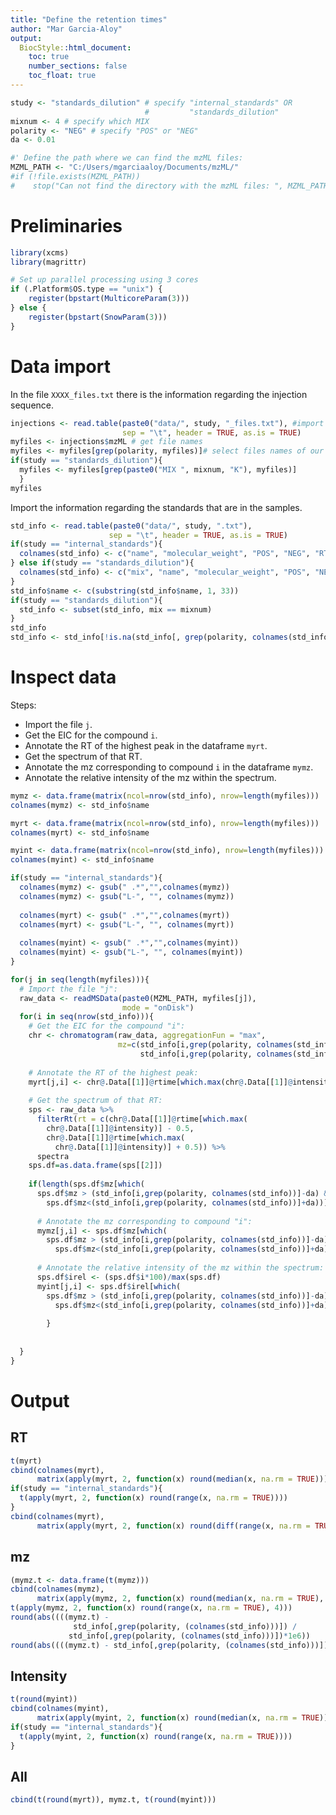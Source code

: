 ```yaml
---
title: "Define the retention times"
author: "Mar Garcia-Aloy"
output: 
  BiocStyle::html_document:
    toc: true
    number_sections: false
    toc_float: true
---
```


```r
study <- "standards_dilution" # specify "internal_standards" OR 
                              #         "standards_dilution"
mixnum <- 4 # specify which MIX
polarity <- "NEG" # specify "POS" or "NEG"
da <- 0.01

#' Define the path where we can find the mzML files:
MZML_PATH <- "C:/Users/mgarciaaloy/Documents/mzML/"
#if (!file.exists(MZML_PATH))
#    stop("Can not find the directory with the mzML files: ", MZML_PATH)
```

# Preliminaries 
```r
library(xcms)
library(magrittr)

# Set up parallel processing using 3 cores
if (.Platform$OS.type == "unix") {
    register(bpstart(MulticoreParam(3)))
} else {
    register(bpstart(SnowParam(3)))
}
```

# Data import
In the file `XXXX_files.txt` there is the information regarding 
the injection sequence.
```r
injections <- read.table(paste0("data/", study, "_files.txt"), #import the file
                         sep = "\t", header = TRUE, as.is = TRUE)
myfiles <- injections$mzML # get file names
myfiles <- myfiles[grep(polarity, myfiles)]# select files names of our polarity
if(study == "standards_dilution"){
  myfiles <- myfiles[grep(paste0("MIX ", mixnum, "K"), myfiles)]
  }
myfiles
```

Import the information regarding the standards that are in the samples.  
```r
std_info <- read.table(paste0("data/", study, ".txt"),
                      sep = "\t", header = TRUE, as.is = TRUE)
if(study == "internal_standards"){
  colnames(std_info) <- c("name", "molecular_weight", "POS", "NEG", "RT")
} else if(study == "standards_dilution"){
  colnames(std_info) <- c("mix", "name", "molecular_weight", "POS", "NEG", "RT")
}
std_info$name <- c(substring(std_info$name, 1, 33))
if(study == "standards_dilution"){
  std_info <- subset(std_info, mix == mixnum)
}
std_info
std_info <- std_info[!is.na(std_info[, grep(polarity, colnames(std_info))]),]

```

# Inspect data
Steps:  
  
* Import the file `j`.  
* Get the EIC for the compound `i`.  
* Annotate the RT of the highest peak in the dataframe `myrt`.  
* Get the spectrum of that RT.  
* Annotate the mz corresponding to compound `i` in the dataframe `mymz`.   
* Annotate the relative intensity of the mz within the spectrum.  

```r
mymz <- data.frame(matrix(ncol=nrow(std_info), nrow=length(myfiles)))
colnames(mymz) <- std_info$name

myrt <- data.frame(matrix(ncol=nrow(std_info), nrow=length(myfiles)))
colnames(myrt) <- std_info$name

myint <- data.frame(matrix(ncol=nrow(std_info), nrow=length(myfiles)))
colnames(myint) <- std_info$name

if(study == "internal_standards"){
  colnames(mymz) <- gsub(" .*","",colnames(mymz))
  colnames(mymz) <- gsub("L-", "", colnames(mymz))
  
  colnames(myrt) <- gsub(" .*","",colnames(myrt))
  colnames(myrt) <- gsub("L-", "", colnames(myrt))
  
  colnames(myint) <- gsub(" .*","",colnames(myint))
  colnames(myint) <- gsub("L-", "", colnames(myint))
}
```


```r
for(j in seq(length(myfiles))){
  # Import the file "j":
  raw_data <- readMSData(paste0(MZML_PATH, myfiles[j]), 
                         mode = "onDisk")
  for(i in seq(nrow(std_info))){
    # Get the EIC for the compound "i":
    chr <- chromatogram(raw_data, aggregationFun = "max",
                        mz=c(std_info[i,grep(polarity, colnames(std_info))]-da,
                             std_info[i,grep(polarity, colnames(std_info))]+da))
    
    # Annotate the RT of the highest peak:
    myrt[j,i] <- chr@.Data[[1]]@rtime[which.max(chr@.Data[[1]]@intensity)]
    
    # Get the spectrum of that RT:
    sps <- raw_data %>%
      filterRt(rt = c(chr@.Data[[1]]@rtime[which.max(
        chr@.Data[[1]]@intensity)] - 0.5,
        chr@.Data[[1]]@rtime[which.max(
          chr@.Data[[1]]@intensity)] + 0.5)) %>%
      spectra 
    sps.df=as.data.frame(sps[[2]])
    
    if(length(sps.df$mz[which(
      sps.df$mz > (std_info[i,grep(polarity, colnames(std_info))]-da) & 
        sps.df$mz<(std_info[i,grep(polarity, colnames(std_info))]+da))])>0){
      
      # Annotate the mz corresponding to compound "i":
      mymz[j,i] <- sps.df$mz[which(
        sps.df$mz > (std_info[i,grep(polarity, colnames(std_info))]-da) & 
          sps.df$mz<(std_info[i,grep(polarity, colnames(std_info))]+da))]
      
      # Annotate the relative intensity of the mz within the spectrum:
      sps.df$irel <- (sps.df$i*100)/max(sps.df)
      myint[j,i] <- sps.df$irel[which(
        sps.df$mz > (std_info[i,grep(polarity, colnames(std_info))]-da) & 
          sps.df$mz<(std_info[i,grep(polarity, colnames(std_info))]+da))]
    
        }
    
    
  }
}
```

# Output
## RT
```r
t(myrt)
cbind(colnames(myrt), 
      matrix(apply(myrt, 2, function(x) round(median(x, na.rm = TRUE)))))
if(study == "internal_standards"){
  t(apply(myrt, 2, function(x) round(range(x, na.rm = TRUE))))
}
cbind(colnames(myrt), 
      matrix(apply(myrt, 2, function(x) round(diff(range(x, na.rm = TRUE))))))
```

## mz
```r
(mymz.t <- data.frame(t(mymz)))
cbind(colnames(mymz), 
      matrix(apply(mymz, 2, function(x) round(median(x, na.rm = TRUE), 5))))
t(apply(mymz, 2, function(x) round(range(x, na.rm = TRUE), 4)))
round(abs((((mymz.t) - 
              std_info[,grep(polarity, (colnames(std_info)))]) / 
             std_info[,grep(polarity, (colnames(std_info)))])*1e6))
round(abs((((mymz.t) - std_info[,grep(polarity, (colnames(std_info)))]))*1e3))
```

## Intensity
```r
t(round(myint))
cbind(colnames(myint), 
      matrix(apply(myint, 2, function(x) round(median(x, na.rm = TRUE)))))
if(study == "internal_standards"){
  t(apply(myint, 2, function(x) round(range(x, na.rm = TRUE))))
}
```

## All
```r
cbind(t(round(myrt)), mymz.t, t(round(myint)))
```

